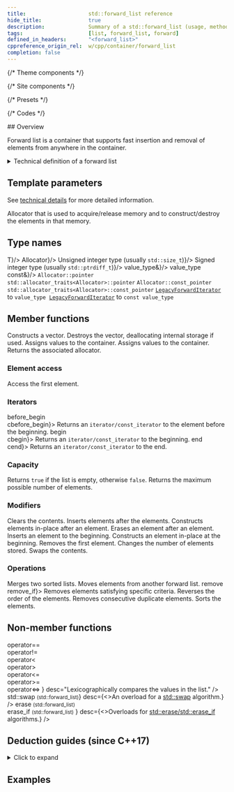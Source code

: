 ```yaml
---
title:                    std::forward_list reference
hide_title:               true
description:              Summary of a std::forward_list (usage, methods, etc.) - C++ Language
tags:                     [list, forward_list, forward]
defined_in_headers:       "<forward_list>"
cppreference_origin_rel:  w/cpp/container/forward_list
completion: false
---
```


{/* Theme components */}

{/* Site components */}

{/* Presets */}

{/* Codes */}



<HiddenHeading>
  ## Overview
</HiddenHeading>

<Tabs>
  <TabItem value="simplified" label="Simplified (since C++11)" default>
    <OverviewSimplifiedRegular />
  </TabItem>
  <TabItem value="detailed" label="Detailed">
    <Tabs>
      <TabItem value="regular" label="Regular (since C++11)" default>
        <OverviewDetailedRegular />
      </TabItem>
      <TabItem value="pmr" label="Polymorphic (since C++17)">
        <OverviewDetailedPmr />
      </TabItem>
    </Tabs>
  </TabItem>
</Tabs>

Forward list is a container that supports fast insertion and removal of elements from anywhere in the container.

<details>
<summary>Technical definition of a forward list</summary>
<div>

[`std::forward_list`](#) is a container that supports fast insertion and removal of elements from anywhere in the container.
:::important
Fast random access is not supported.
:::

It is implemented as a singly-linked list. Compared to [`std::list`](forward_list.mdx) this container provides more space efficient storage when bidirectional iteration is not needed.

Adding, removing and moving the elements within the list, or across several lists, does not invalidate the iterators currently referring to other elements in the list. However, an iterator or reference referring to an element is invalidated when the corresponding element is removed (via [`erase_after`](forward_list/erase-after.mdx)) from the list.

[`std::forward_list`](#) meets the requirements of [`Container`](/docs/named_req/Container) (except for the size member function and that [`operator==`](forward_list/operator_eq.mdx)'s complexity is always linear), [`AllocatorAwareContainer`](/docs/named_req/AllocatorAwareContainer) and [`SequenceContainer`](/docs/named_req/SequenceContainer).

</div>
</details>

<ClassSummary name="forward_list" namespaces="std" folder="forward_list" headerName="forward_list">

## Template parameters

See [technical details](#technical-details) for more detailed information.

<SymbolTable noTraits>
	<Symbol name="T" desc="Type of the elements." />
	<Symbol name="Allocator">
		Allocator that is used to acquire/release memory and to construct/destroy the elements in that memory.
	</Symbol>
</SymbolTable>

## Type names

<SymbolTable>
	<Symbol pub name="value_type" 				desc={<code>T</code>}/>
	<Symbol pub name="allocator_type"			desc={<code>Allocator</code>}/>
	<Symbol pub name="size_type"				desc={<>Unsigned integer type (usually <code>std::size_t</code>)</>}/>
	<Symbol pub name="difference_type"			desc={<>Signed integer type (usually <code>std::ptrdiff_t</code>)</>}/>
	<Symbol pub name="reference"				desc={<code>value_type&amp;</code>}/>
	<Symbol pub name="const_reference"			desc={<code>value_type const&amp;</code>}/>
	<Symbol pub name="pointer">
		<Until v="cpp11"><code>Allocator::pointer</code></Until><br/>
		<Since v="cpp11"><code>std::allocator_traits&lt;Allocator&gt;::pointer</code></Since>
	</Symbol>
	<Symbol pub name="const_pointer">
		<Until v="cpp11"><code>Allocator::const_pointer</code></Until><br/>
		<Since v="cpp11"><code>std::allocator_traits&lt;Allocator&gt;::const_pointer</code></Since>
	</Symbol>
	<Symbol pub name="iterator">
		<a href="#"><code>LegacyForwardIterator</code></a> to <code>value_type</code>&nbsp;
	</Symbol>
	<Symbol pub name="const_iterator">
		<a href="#"><code>LegacyForwardIterator</code></a> to <code>const value_type</code>&nbsp;
	</Symbol>
</SymbolTable>

## Member functions

<SymbolTable>
	<Symbol pub autoLink linkName="constructors" name="(constructors)">
		Constructs a vector.
	</Symbol>
	<Symbol pub autoLink linkName="destructor" name="(destructor)">
		Destroys the vector, deallocating internal storage if used.
	</Symbol>
	<Symbol pub autoLink linkName="operator_assign" name="operator=">
		Assigns values to the container.
	</Symbol>
	<Symbol pub autoLink name="assign">
		Assigns values to the container.
	</Symbol>
	<Symbol pub autoLink name="get_allocator">
		Returns the associated allocator.
	</Symbol>
</SymbolTable>

### Element access

<SymbolTable>
	<Symbol pub autoLink name="front">
		Access the first element.
	</Symbol>
</SymbolTable>

### Iterators

<SymbolTable>
	<Symbol pub autoLink linkName="before_begin" name={<>before_begin<br/>cbefore_begin</>}>
		Returns an <code>iterator/const_iterator</code> to the element before the beginning.
	</Symbol>
	<Symbol pub autoLink linkName="begin" name={<>begin<br/>cbegin</>}>
		Returns an <code>iterator/const_iterator</code> to the beginning.
	</Symbol>
	<Symbol pub autoLink linkName="end" name={<>end<br/>cend</>}>
		Returns an <code>iterator/const_iterator</code> to the end.
	</Symbol>
</SymbolTable>

### Capacity

<SymbolTable>
	<Symbol pub autoLink name="empty">
		Returns <code>true</code> if the list is empty, otherwise <code>false</code>.
	</Symbol>
	<Symbol pub autoLink name="max_size">
		Returns the maximum possible number of elements.
	</Symbol>
</SymbolTable>

### Modifiers

<SymbolTable>
	<Symbol pub autoLink name="clear">
		Clears the contents.
	</Symbol>
	<Symbol pub autoLink name="insert_after">
		Inserts elements after the elements.
	</Symbol>
	<Symbol pub autoLink name="emplace_after">
		Constructs elements in-place after an element.
	</Symbol>
	<Symbol pub autoLink name="erase_after">
		Erases an element after an element.
	</Symbol>
	<Symbol pub autoLink name="push_front">
		Inserts an element to the beginning.
	</Symbol>
	<Symbol pub autoLink name="emplace_front">
		Constructs an element in-place at the beginning.
	</Symbol>
	<Symbol pub autoLink name="pop_front">
		Removes the first element.
	</Symbol>
	<Symbol pub autoLink name="resize">
		Changes the number of elements stored.
	</Symbol>
	<Symbol pub autoLink name="swap">
		Swaps the contents.
	</Symbol>
</SymbolTable>

### Operations

<SymbolTable>
	<Symbol pub autoLink name="merge">
		Merges two sorted lists.
	</Symbol>
	<Symbol pub autoLink name="splice_after">
		Moves elements from another forward list.
	</Symbol>
	<Symbol pub autoLink linkName="remove" name={<>remove<br/>remove_if</>}>
		Removes elements satisfying specific criteria.
	</Symbol>
	<Symbol pub autoLink name="reverse">
		Reverses the order of the elements.
	</Symbol>
	<Symbol pub autoLink name="unique">
		Removes consecutive duplicate elements.
	</Symbol>
	<Symbol pub autoLink name="sort">
		Sorts the elements.
	</Symbol>
</SymbolTable>

## Non-member functions

<SymbolTable noTraits>
	<Symbol name={<>
				operator==<br/>
				<Removed v="cpp20">operator!=</Removed> <br/>
				<Removed v="cpp20">operator&lt;</Removed> <br/>
				<Removed v="cpp20">operator&gt;</Removed> <br/>
				<Removed v="cpp20">operator&lt;=</Removed> <br/>
				<Removed v="cpp20">operator&gt;=</Removed> <br/>
				<Since v="cpp20">operator&lt;=&gt;</Since>
			</>}
			desc="Lexicographically compares the values in the list."
		/>
	<Symbol name={<>std::swap <small>(std::forward_list)</small></>}
			desc={<>An overload for a <a href="#">std::swap</a> algorithm.</>}
		/>
	<Symbol name={<>
				erase <small>(std::forward_list)</small><br/>
				erase_if <small>(std::forward_list)</small>
			</>}
			desc={<>Overloads for <a href="#">std::erase/std::erase_if</a> algorithms.</>}
		/>
</SymbolTable>

</ClassSummary>

## Deduction guides (since C++17)
<details>
<summary>Click to expand</summary>
<div>
	<DeductionGuides />
</div>
</details>

## Examples

<ImproveSection />
